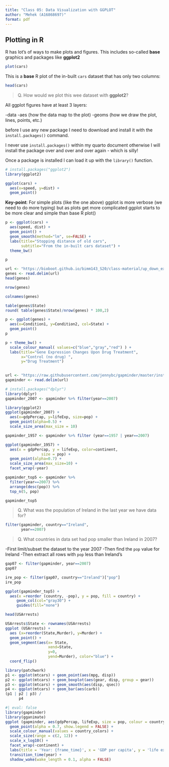 ```yaml
---
title: "Class 05: Data Visualization with GGPLOT"
author: "Mehek (A16868697)"
format: pdf
---
```


## Plotting in R

R has lot's of ways to make plots and figures. This includes so-called **base** graphics and packages like **ggplot2**

```r
plot(cars) 
```


This is a **base** R plot of the in-built `cars` dataset that has only two columns:

```r
head(cars)
```


> Q. How would we plot this wee dataset with **ggplot2**?

All ggplot figures have at least 3 layers:

-data
-aes (how the data map to the plot)
-geoms (how we draw the plot, lines, points, etc.)

before I use any new package I need to download and install it with the `install.packages()` command. 

I never use `install.packages()` within my quarto document otherwise I will install the package over and over and over again - which is silly!

Once a package is installed I can load it up with the `library()` function. 
```r
# install.packages("ggplot2")
library(ggplot2)

ggplot(cars) + 
  aes(x=speed, y=dist) + 
  geom_point()

```


**Key-point**: For simple plots (like the one above) ggplot is more verbose (we need to do more typing) but as plots get more complicated ggplot starts to be more clear and simple than base R plot()

```r
p <- ggplot(cars) +
  aes(speed, dist) +
  geom_point() + 
  geom_smooth(method="lm", se=FALSE) +
  labs(title="Stopping distance of old cars",
       subtitle="From the in-built cars dataset") +
  theme_bw()
```



```r
p
```


```r
url <- "https://bioboot.github.io/bimm143_S20/class-material/up_down_expression.txt"
genes <- read.delim(url)
head(genes)
```

```r
nrow(genes)
```
```r
colnames(genes)
```
```r
table(genes$State)
round( table(genes$State)/nrow(genes) * 100,2)
```


```r
p <- ggplot(genes) + 
  aes(x=Condition1, y=Condition2, col=State) +
  geom_point()
p
```

```r
p + theme_bw() +
  scale_colour_manual( values=c("blue","gray","red") ) + 
  labs(title="Gene Expression Changes Upon Drug Treatment", 
       x="Control (no drug) ", 
       y="Drug Treatment")
  
```

```r
url <- "https://raw.githubusercontent.com/jennybc/gapminder/master/inst/extdata/gapminder.tsv"
gapminder <- read.delim(url)
```

```r
# install.packages("dplyr")
library(dplyr)
gapminder_2007 <- gapminder %>% filter(year==2007)
```
```r
library(ggplot2)
ggplot(gapminder_2007) +
  aes(x=gdpPercap, y=lifeExp, size=pop) +
  geom_point(alpha=0.5) + 
  scale_size_area(max_size = 10)
```

```r
gapminder_1957 <- gapminder %>% filter (year==1957 | year==2007)

ggplot(gapminder_1957) + 
  aes(x = gdpPercap, y = lifeExp, color=continent, 
                size = pop) + 
  geom_point(alpha=0.7) +
  scale_size_area(max_size=10) + 
  facet_wrap(~year)
```

```r
gapminder_top5 <- gapminder %>% 
  filter(year==2007) %>% 
  arrange(desc(pop)) %>% 
  top_n(5, pop)

gapminder_top5
```

> Q. What was the population of Ireland in the last year we have data for?

```r
filter(gapminder, country=="Ireland", 
       year==2007)
```
>Q. What countries in data set had pop smaller than Ireland in 2007?

-First limit/subset the dataset to the year 2007
-Then find the  `pop` value for Ireland
-Then extract all rows with `pop` less than Ireland's

```r
gap07 <- filter(gapminder, year==2007)
gap07
```
```r
ire_pop <- filter(gap07, country=="Ireland")["pop"]
ire_pop
```


```r
ggplot(gapminder_top5) + 
  aes(x =reorder (country, -pop), y = pop, fill = country) + 
     geom_col(col="gray30") + 
     guides(fill="none")
```

```r
head(USArrests)
```
```r
USArrests$State <- rownames(USArrests)
ggplot (USArrests) + 
  aes (x=reorder(State,Murder), y=Murder) + 
  geom_point() +
  geom_segment(aes(x= State,
                   xend=State,
                   y=0,
                   yend=Murder), color="blue") +
  coord_flip()
```


```r
library(patchwork)
p1 <- ggplot(mtcars) + geom_point(aes(mpg, disp))
p2 <- ggplot(mtcars) + geom_boxplot(aes(gear, disp, group = gear))
p3 <- ggplot(mtcars) + geom_smooth(aes(disp, qsec))
p4 <- ggplot(mtcars) + geom_bar(aes(carb))
(p1 | p2 | p3) /
      p4
```

```r
#| eval: false
library(gapminder)
library(gganimate)
ggplot (gapminder, aes(gdpPercap, lifeExp, size = pop, colour = country)) +
  geom_point(alpha = 0.7, show.legend = FALSE) +
  scale_colour_manual(values = country_colors) +
  scale_size(range = c(2, 12)) +
  scale_x_log10() +
  facet_wrap(~continent) + 
  labs(title = 'Year: {frame_time}', x = 'GDP per capita', y = 'life expectancy') +
  transition_time(year) +
  shadow_wake(wake_length = 0.1, alpha = FALSE)
```